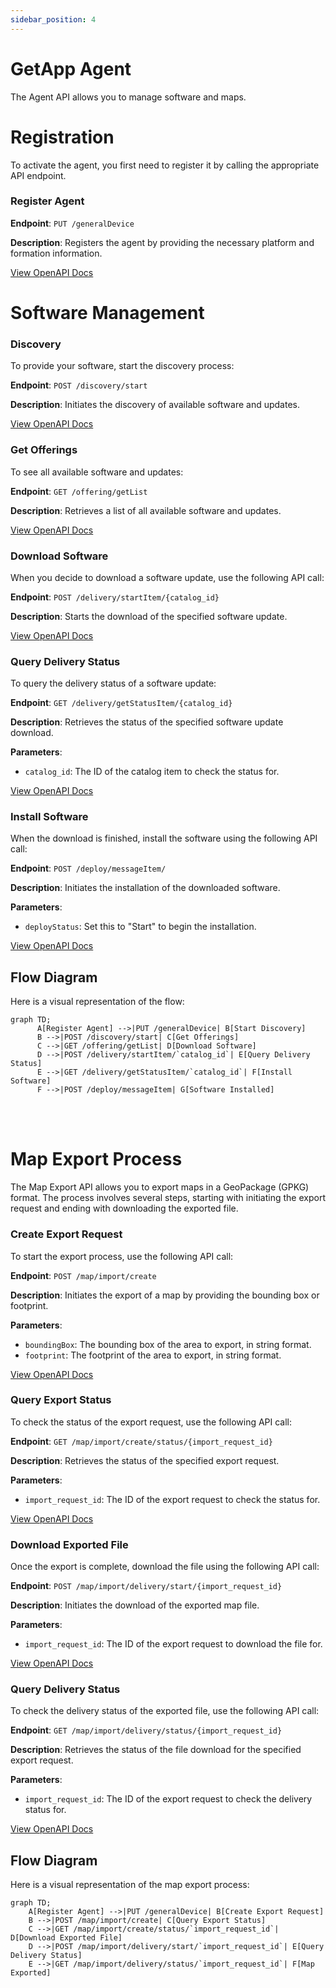```yaml
---
sidebar_position: 4
---
```


# GetApp Agent

The Agent API allows you to manage software and maps.

# Registration

To activate the agent, you first need to register it by calling the appropriate API endpoint.

### Register Agent

**Endpoint**: `PUT /generalDevice`

**Description**: Registers the agent by providing the necessary platform and formation information.

[View OpenAPI Docs](/docs/agent/update-general-device)

# Software Management

### Discovery

To provide your software, start the discovery process:

**Endpoint**: `POST /discovery/start`

**Description**: Initiates the discovery of available software and updates.

[View OpenAPI Docs](/docs/agent/start-discovery)

### Get Offerings

To see all available software and updates:

**Endpoint**: `GET /offering/getList`

**Description**: Retrieves a list of all available software and updates.

[View OpenAPI Docs](/docs/agent/get-offering)

### Download Software

When you decide to download a software update, use the following API call:

**Endpoint**: `POST /delivery/startItem/{catalog_id}`

**Description**: Starts the download of the specified software update.

[View OpenAPI Docs](/docs/agent/start-delivery)

### Query Delivery Status

To query the delivery status of a software update:

**Endpoint**: `GET /delivery/getStatusItem/{catalog_id}`

**Description**: Retrieves the status of the specified software update download.

**Parameters**:
- `catalog_id`: The ID of the catalog item to check the status for.

[View OpenAPI Docs](/docs/agent/get-delivery-status)

### Install Software

When the download is finished, install the software using the following API call:

**Endpoint**: `POST /deploy/messageItem/`

**Description**: Initiates the installation of the downloaded software.

**Parameters**:
- `deployStatus`: Set this to "Start" to begin the installation.

[View OpenAPI Docs](/docs/agent/deploy-message)

## Flow Diagram

Here is a visual representation of the flow:

```mermaid
graph TD;
      A[Register Agent] -->|PUT /generalDevice| B[Start Discovery]
      B -->|POST /discovery/start| C[Get Offerings]
      C -->|GET /offering/getList| D[Download Software]
      D -->|POST /delivery/startItem/`catalog_id`| E[Query Delivery Status]
      E -->|GET /delivery/getStatusItem/`catalog_id`| F[Install Software]
      F -->|POST /deploy/messageItem| G[Software Installed]
```


<br/><br/>

# Map Export Process

The Map Export API allows you to export maps in a GeoPackage (GPKG) format. The process involves several steps, starting with initiating the export request and ending with downloading the exported file.

### Create Export Request

To start the export process, use the following API call:

**Endpoint**: `POST /map/import/create`

**Description**: Initiates the export of a map by providing the bounding box or footprint.

**Parameters**:
- `boundingBox`: The bounding box of the area to export, in string format.
- `footprint`: The footprint of the area to export, in string format.

[View OpenAPI Docs](/docs/agent/map-import-create)

### Query Export Status

To check the status of the export request, use the following API call:

**Endpoint**: `GET /map/import/create/status/{import_request_id}`

**Description**: Retrieves the status of the specified export request.

**Parameters**:
- `import_request_id`: The ID of the export request to check the status for.

[View OpenAPI Docs](/docs/agent/get-map-create-status)

### Download Exported File

Once the export is complete, download the file using the following API call:

**Endpoint**: `POST /map/import/delivery/start/{import_request_id}`

**Description**: Initiates the download of the exported map file.

**Parameters**:
- `import_request_id`: The ID of the export request to download the file for.

[View OpenAPI Docs](/docs/agent/get-map-delivery-start)

### Query Delivery Status

To check the delivery status of the exported file, use the following API call:

**Endpoint**: `GET /map/import/delivery/status/{import_request_id}`

**Description**: Retrieves the status of the file download for the specified export request.

**Parameters**:
- `import_request_id`: The ID of the export request to check the delivery status for.

[View OpenAPI Docs](/docs/agent/get-map-delivery-status)

## Flow Diagram

Here is a visual representation of the map export process:

```mermaid
graph TD;
    A[Register Agent] -->|PUT /generalDevice| B[Create Export Request]
    B -->|POST /map/import/create| C[Query Export Status]
    C -->|GET /map/import/create/status/`import_request_id`| D[Download Exported File]
    D -->|POST /map/import/delivery/start/`import_request_id`| E[Query Delivery Status]
    E -->|GET /map/import/delivery/status/`import_request_id`| F[Map Exported]

```

